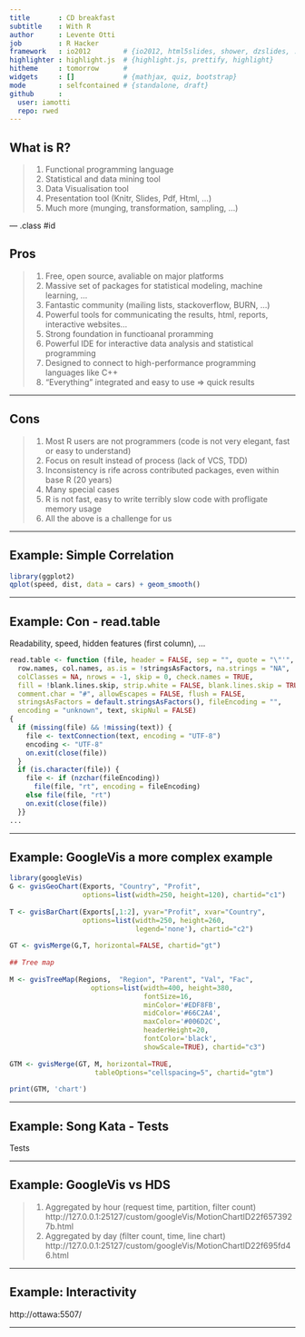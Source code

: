 ```yaml
---
title       : CD breakfast 
subtitle    : With R
author      : Levente Otti
job         : R Hacker
framework   : io2012        # {io2012, html5slides, shower, dzslides, ...}
highlighter : highlight.js  # {highlight.js, prettify, highlight}
hitheme     : tomorrow      # 
widgets     : []            # {mathjax, quiz, bootstrap}
mode        : selfcontained # {standalone, draft}
github      :
  user: iamotti
  repo: rwed
---
```


## What is R?

> 1. Functional programming language
> 2. Statistical and data mining tool
> 3. Data Visualisation tool
> 4. Presentation tool (Knitr, Slides, Pdf, Html, ...)
> 5. Much more (munging, transformation, sampling, ...)

--- .class #id 

## Pros
> 1. Free, open source, avaliable on major platforms
> 2. Massive set of packages for statistical modeling, machine learning, ...
> 3. Fantastic community (mailing lists, stackoverflow, BURN, ...)
> 4. Powerful tools for communicating the results, html, reports, interactive websites...
> 5. Strong foundation in functioanal proramming
> 6. Powerful IDE for interactive data analysis and statistical programming
> 7. Designed to connect to high-performance programming languages like C++ 
> 8. "Everything" integrated and easy to use => quick results

---

## Cons

> 1. Most R users are not programmers (code is not very elegant, fast or easy to understand)
> 2. Focus on result instead of process (lack of VCS, TDD)
> 3. Inconsistency is rife across contributed packages, even within base R (20 years)
> 4. Many special cases
> 5. R is not fast, easy to write terribly slow code with profligate memory usage
> 6. All the above is a challenge for us

---

## Example: Simple Correlation 

```r
library(ggplot2)
qplot(speed, dist, data = cars) + geom_smooth()
```

---

## Example: Con - read.table
Readability, speed, hidden features (first column), ...
```r
read.table <- function (file, header = FALSE, sep = "", quote = "\"'", dec = ".", 
  row.names, col.names, as.is = !stringsAsFactors, na.strings = "NA", 
  colClasses = NA, nrows = -1, skip = 0, check.names = TRUE, 
  fill = !blank.lines.skip, strip.white = FALSE, blank.lines.skip = TRUE, 
  comment.char = "#", allowEscapes = FALSE, flush = FALSE, 
  stringsAsFactors = default.stringsAsFactors(), fileEncoding = "", 
  encoding = "unknown", text, skipNul = FALSE) 
{
  if (missing(file) && !missing(text)) {
    file <- textConnection(text, encoding = "UTF-8")
    encoding <- "UTF-8"
    on.exit(close(file))
  }
  if (is.character(file)) {
    file <- if (nzchar(fileEncoding)) 
      file(file, "rt", encoding = fileEncoding)
    else file(file, "rt")
    on.exit(close(file))
  }}
...
```

---

## Example: GoogleVis a more complex example
```r
library(googleVis)
G <- gvisGeoChart(Exports, "Country", "Profit", 
                  options=list(width=250, height=120), chartid="c1")
 
T <- gvisBarChart(Exports[,1:2], yvar="Profit", xvar="Country",                  
                  options=list(width=250, height=260, 
                               legend='none'), chartid="c2")
 
GT <- gvisMerge(G,T, horizontal=FALSE, chartid="gt") 
 
## Tree map
 
M <- gvisTreeMap(Regions,  "Region", "Parent", "Val", "Fac",
                    options=list(width=400, height=380,
                                 fontSize=16,
                                 minColor='#EDF8FB',
                                 midColor='#66C2A4',
                                 maxColor='#006D2C',
                                 headerHeight=20,
                                 fontColor='black',
                                 showScale=TRUE), chartid="c3")
 
GTM <- gvisMerge(GT, M, horizontal=TRUE,
                     tableOptions="cellspacing=5", chartid="gtm")
 
print(GTM, 'chart')
```

---

## Example: Song Kata - Tests
  Tests

---

## Example: GoogleVis vs HDS 
> 1. Aggregated by hour (request time, partition, filter count)
http://127.0.0.1:25127/custom/googleVis/MotionChartID22f6573927b.html
> 2. Aggregated by day (filter count, time, line chart)
http://127.0.0.1:25127/custom/googleVis/MotionChartID22f695fd46.html

---

## Example: Interactivity
  http://ottawa:5507/

---